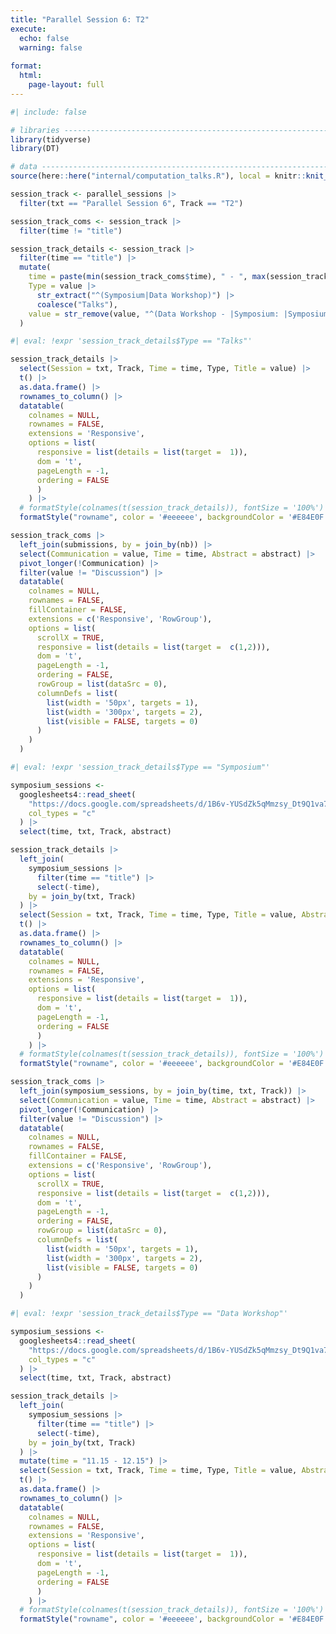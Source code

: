 ```yaml
---
title: "Parallel Session 6: T2"
execute: 
  echo: false
  warning: false
  
format: 
  html:
    page-layout: full
---
```



```r
#| include: false

# libraries --------------------------------------------------------------------
library(tidyverse)
library(DT)

# data -------------------------------------------------------------------------
source(here::here("internal/computation_talks.R"), local = knitr::knit_global())

session_track <- parallel_sessions |>
  filter(txt == "Parallel Session 6", Track == "T2")

session_track_coms <- session_track |> 
  filter(time != "title")

session_track_details <- session_track |> 
  filter(time == "title") |> 
  mutate(
    time = paste(min(session_track_coms$time), " - ", max(session_track_coms$time)),
    Type = value |> 
      str_extract("^(Symposium|Data Workshop)") |> 
      coalesce("Talks"),
    value = str_remove(value, "^(Data Workshop - |Symposium: |Symposium )")
  )
```

```r
#| eval: !expr 'session_track_details$Type == "Talks"'

session_track_details |> 
  select(Session = txt, Track, Time = time, Type, Title = value) |> 
  t() |> 
  as.data.frame() |> 
  rownames_to_column() |>
  datatable(
    colnames = NULL,
    rownames = FALSE,
    extensions = 'Responsive',
    options = list(
      responsive = list(details = list(target =  1)),
      dom = 't',
      pageLength = -1,
      ordering = FALSE
      )
    ) |>
  # formatStyle(colnames(t(session_track_details)), fontSize = '100%') |>
  formatStyle("rowname", color = '#eeeeee', backgroundColor = '#E84E0F', fontWeight = 'bold')

session_track_coms |> 
  left_join(submissions, by = join_by(nb)) |>
  select(Communication = value, Time = time, Abstract = abstract) |>
  pivot_longer(!Communication) |> 
  filter(value != "Discussion") |> 
  datatable(
    colnames = NULL,
    rownames = FALSE,
    fillContainer = FALSE,
    extensions = c('Responsive', 'RowGroup'),
    options = list(
      scrollX = TRUE,
      responsive = list(details = list(target =  c(1,2))),
      dom = 't',
      pageLength = -1,
      ordering = FALSE,
      rowGroup = list(dataSrc = 0),
      columnDefs = list(
        list(width = '50px', targets = 1),
        list(width = '300px', targets = 2),
        list(visible = FALSE, targets = 0)
      )
    )
  )
```

```r
#| eval: !expr 'session_track_details$Type == "Symposium"'

symposium_sessions <- 
  googlesheets4::read_sheet(
    "https://docs.google.com/spreadsheets/d/1B6v-YUSdZk5qMmzsy_Dt9Q1va7g89D83nO305Rnwl_w/edit?usp=drive_link",
    col_types = "c"
  ) |> 
  select(time, txt, Track, abstract)

session_track_details |> 
  left_join(
    symposium_sessions |> 
      filter(time == "title") |> 
      select(-time), 
    by = join_by(txt, Track)
  ) |> 
  select(Session = txt, Track, Time = time, Type, Title = value, Abstract = abstract) |> 
  t() |> 
  as.data.frame() |> 
  rownames_to_column() |>
  datatable(
    colnames = NULL,
    rownames = FALSE,
    extensions = 'Responsive',
    options = list(
      responsive = list(details = list(target =  1)),
      dom = 't',
      pageLength = -1,
      ordering = FALSE
      )
    ) |>
  # formatStyle(colnames(t(session_track_details)), fontSize = '100%') |>
  formatStyle("rowname", color = '#eeeeee', backgroundColor = '#E84E0F', fontWeight = 'bold')

session_track_coms |>
  left_join(symposium_sessions, by = join_by(time, txt, Track)) |> 
  select(Communication = value, Time = time, Abstract = abstract) |>
  pivot_longer(!Communication) |> 
  filter(value != "Discussion") |> 
  datatable(
    colnames = NULL,
    rownames = FALSE,
    fillContainer = FALSE,
    extensions = c('Responsive', 'RowGroup'),
    options = list(
      scrollX = TRUE,
      responsive = list(details = list(target =  c(1,2))),
      dom = 't',
      pageLength = -1,
      ordering = FALSE,
      rowGroup = list(dataSrc = 0),
      columnDefs = list(
        list(width = '50px', targets = 1),
        list(width = '300px', targets = 2),
        list(visible = FALSE, targets = 0)
      )
    )
  )
```

```r
#| eval: !expr 'session_track_details$Type == "Data Workshop"'

symposium_sessions <- 
  googlesheets4::read_sheet(
    "https://docs.google.com/spreadsheets/d/1B6v-YUSdZk5qMmzsy_Dt9Q1va7g89D83nO305Rnwl_w/edit?usp=drive_link",
    col_types = "c"
  ) |> 
  select(time, txt, Track, abstract)

session_track_details |> 
  left_join(
    symposium_sessions |> 
      filter(time == "title") |> 
      select(-time), 
    by = join_by(txt, Track)
  ) |> 
  mutate(time = "11.15 - 12.15") |> 
  select(Session = txt, Track, Time = time, Type, Title = value, Abstract = abstract) |> 
  t() |> 
  as.data.frame() |> 
  rownames_to_column() |>
  datatable(
    colnames = NULL,
    rownames = FALSE,
    extensions = 'Responsive',
    options = list(
      responsive = list(details = list(target =  1)),
      dom = 't',
      pageLength = -1,
      ordering = FALSE
      )
    ) |>
  # formatStyle(colnames(t(session_track_details)), fontSize = '100%') |>
  formatStyle("rowname", color = '#eeeeee', backgroundColor = '#E84E0F', fontWeight = 'bold')
```
